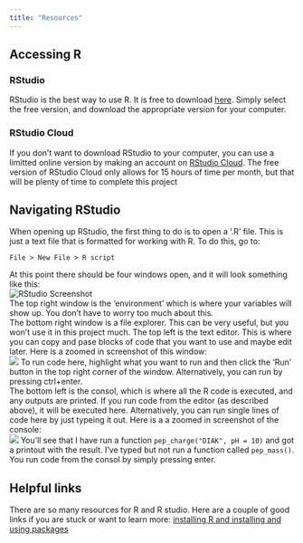 ```yaml
---
title: "Resources"
---
```


## Accessing R

### RStudio
RStudio is the best way to use R. It is free to download [here](https://www.rstudio.com/products/rstudio/download/). Simply select the free version, and download the appropriate version for your computer.

### RStudio Cloud
If you don't want to download RStudio to your computer, you can use a limitted online version by making an account on [RStudio Cloud](https://rstudio.cloud/). The free version of RStudio Cloud only allows for 15 hours of time per month, but that will be plenty of time to complete this project

## Navigating RStudio
When opening up RStudio, the first thing to do is to open a '.R' file. This is just a text file that is formatted for working with R. To do this, go to:
```
File > New File > R script
```
At this point there should be four windows open, and it will look something like this:  
![RStudio Screenshot](RStudio Screenshot.png)  
The top right window is the 'environment' which is where your variables will show up. You don't have to worry too much about this.  
The bottom right window is a file explorer. This can be very useful, but you won't use it in this project much.
The top left is the text editor. This is where you can copy and pase blocks of code that you want to use and maybe edit later. Here is a zoomed in screenshot of this window:  
![](File editor screenshot.png)
To run code here, highlight what you want to run and then click the 'Run' button in the top right corner of the window. Alternatively, you can run by pressing ctrl+enter.  
The bottom left is the consol, which is where all the R code is executed, and any outputs are printed. If you run code from the editor (as described above), it will be executed here. Alternatively, you can run single lines of code here by just typeing it out. Here is a a zoomed in screenshot of the console:  
![](Console screenshot.png)
You'll see that I have run a function `pep_charge("DIAK", pH = 10)` and got a printout with the result. I've typed but not run a function called `pep_mass()`. You run code from the consol by simply pressing enter.

## Helpful links
There are so many resources for R and R studio. Here are a couple of good links if you are stuck or want to learn more:
[installing R and installing and using packages](https://youtu.be/jWEI-KKrT0Y)


